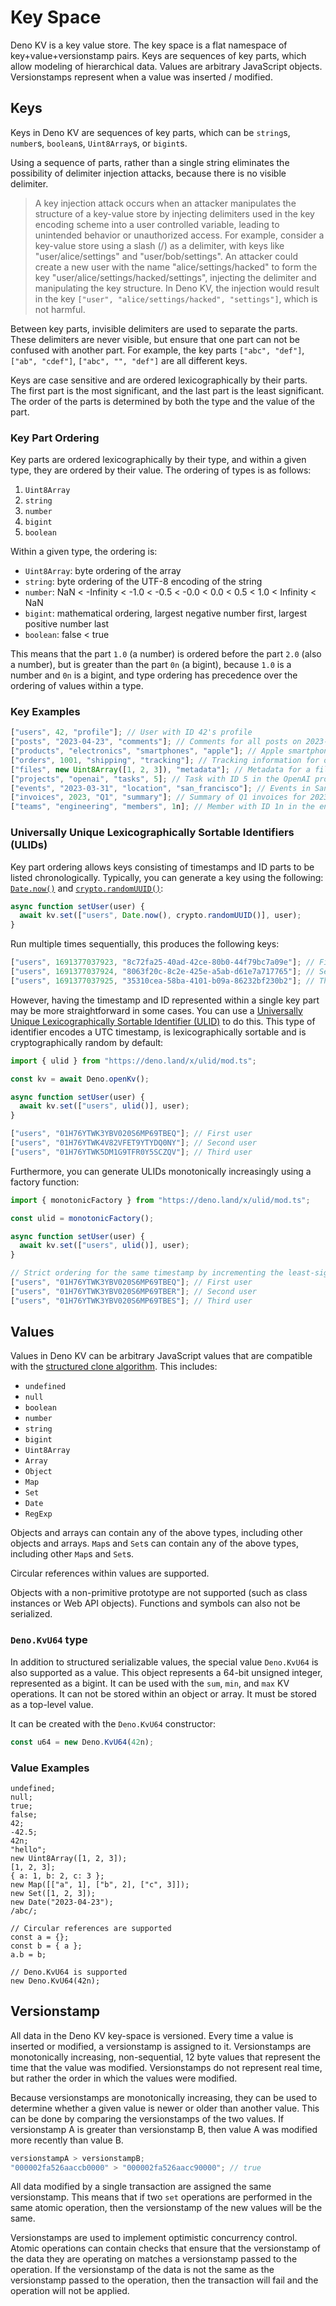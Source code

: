 
# Key Space

<Admonition />

Deno KV is a key value store. The key space is a flat namespace of
key+value+versionstamp pairs. Keys are sequences of key parts, which allow
modeling of hierarchical data. Values are arbitrary JavaScript objects.
Versionstamps represent when a value was inserted / modified.

## Keys

Keys in Deno KV are sequences of key parts, which can be `string`s, `number`s,
`boolean`s, `Uint8Array`s, or `bigint`s.

Using a sequence of parts, rather than a single string eliminates the
possibility of delimiter injection attacks, because there is no visible
delimiter.

> A key injection attack occurs when an attacker manipulates the structure of a
> key-value store by injecting delimiters used in the key encoding scheme into a
> user controlled variable, leading to unintended behavior or unauthorized
> access. For example, consider a key-value store using a slash (/) as a
> delimiter, with keys like "user/alice/settings" and "user/bob/settings". An
> attacker could create a new user with the name "alice/settings/hacked" to form
> the key "user/alice/settings/hacked/settings", injecting the delimiter and
> manipulating the key structure. In Deno KV, the injection would result in the
> key `["user", "alice/settings/hacked", "settings"]`, which is not harmful.

Between key parts, invisible delimiters are used to separate the parts. These
delimiters are never visible, but ensure that one part can not be confused with
another part. For example, the key parts `["abc", "def"]`, `["ab", "cdef"]`,
`["abc", "", "def"]` are all different keys.

Keys are case sensitive and are ordered lexicographically by their parts. The
first part is the most significant, and the last part is the least significant.
The order of the parts is determined by both the type and the value of the part.

### Key Part Ordering

Key parts are ordered lexicographically by their type, and within a given type,
they are ordered by their value. The ordering of types is as follows:

1. `Uint8Array`
1. `string`
1. `number`
1. `bigint`
1. `boolean`

Within a given type, the ordering is:

- `Uint8Array`: byte ordering of the array
- `string`: byte ordering of the UTF-8 encoding of the string
- `number`: NaN < -Infinity < -1.0 < -0.5 < -0.0 < 0.0 < 0.5 < 1.0 < Infinity <
  NaN
- `bigint`: mathematical ordering, largest negative number first, largest
  positive number last
- `boolean`: false < true

This means that the part `1.0` (a number) is ordered before the part `2.0` (also
a number), but is greater than the part `0n` (a bigint), because `1.0` is a
number and `0n` is a bigint, and type ordering has precedence over the ordering
of values within a type.

### Key Examples

```js
["users", 42, "profile"]; // User with ID 42's profile
["posts", "2023-04-23", "comments"]; // Comments for all posts on 2023-04-23
["products", "electronics", "smartphones", "apple"]; // Apple smartphones in the electronics category
["orders", 1001, "shipping", "tracking"]; // Tracking information for order ID 1001
["files", new Uint8Array([1, 2, 3]), "metadata"]; // Metadata for a file with Uint8Array identifier
["projects", "openai", "tasks", 5]; // Task with ID 5 in the OpenAI project
["events", "2023-03-31", "location", "san_francisco"]; // Events in San Francisco on 2023-03-31
["invoices", 2023, "Q1", "summary"]; // Summary of Q1 invoices for 2023
["teams", "engineering", "members", 1n]; // Member with ID 1n in the engineering team
```

### Universally Unique Lexicographically Sortable Identifiers (ULIDs)

Key part ordering allows keys consisting of timestamps and ID parts to be listed
chronologically. Typically, you can generate a key using the following:
[`Date.now()`](https://developer.mozilla.org/en-US/docs/Web/JavaScript/Reference/Global_Objects/Date/now)
and
[`crypto.randomUUID()`](https://developer.mozilla.org/en-US/docs/Web/API/Crypto/randomUUID):

```js
async function setUser(user) {
  await kv.set(["users", Date.now(), crypto.randomUUID()], user);
}
```

Run multiple times sequentially, this produces the following keys:

```js
["users", 1691377037923, "8c72fa25-40ad-42ce-80b0-44f79bc7a09e"]; // First user
["users", 1691377037924, "8063f20c-8c2e-425e-a5ab-d61e7a717765"]; // Second user
["users", 1691377037925, "35310cea-58ba-4101-b09a-86232bf230b2"]; // Third user
```

However, having the timestamp and ID represented within a single key part may be
more straightforward in some cases. You can use a
[Universally Unique Lexicographically Sortable Identifier (ULID)](https://github.com/ulid/spec)
to do this. This type of identifier encodes a UTC timestamp, is
lexicographically sortable and is cryptographically random by default:

```js
import { ulid } from "https://deno.land/x/ulid/mod.ts";

const kv = await Deno.openKv();

async function setUser(user) {
  await kv.set(["users", ulid()], user);
}
```

```js
["users", "01H76YTWK3YBV020S6MP69TBEQ"]; // First user
["users", "01H76YTWK4V82VFET9YTYDQ0NY"]; // Second user
["users", "01H76YTWK5DM1G9TFR0Y5SCZQV"]; // Third user
```

Furthermore, you can generate ULIDs monotonically increasingly using a factory
function:

```js
import { monotonicFactory } from "https://deno.land/x/ulid/mod.ts";

const ulid = monotonicFactory();

async function setUser(user) {
  await kv.set(["users", ulid()], user);
}
```

```js
// Strict ordering for the same timestamp by incrementing the least-significant random bit by 1
["users", "01H76YTWK3YBV020S6MP69TBEQ"]; // First user
["users", "01H76YTWK3YBV020S6MP69TBER"]; // Second user
["users", "01H76YTWK3YBV020S6MP69TBES"]; // Third user
```

## Values

Values in Deno KV can be arbitrary JavaScript values that are compatible with
the [structured clone algorithm][structured clone algorithm]. This includes:

- `undefined`
- `null`
- `boolean`
- `number`
- `string`
- `bigint`
- `Uint8Array`
- `Array`
- `Object`
- `Map`
- `Set`
- `Date`
- `RegExp`

Objects and arrays can contain any of the above types, including other objects
and arrays. `Map`s and `Set`s can contain any of the above types, including
other `Map`s and `Set`s.

Circular references within values are supported.

Objects with a non-primitive prototype are not supported (such as class
instances or Web API objects). Functions and symbols can also not be serialized.

### `Deno.KvU64` type

In addition to structured serializable values, the special value `Deno.KvU64` is
also supported as a value. This object represents a 64-bit unsigned integer,
represented as a bigint. It can be used with the `sum`, `min`, and `max` KV
operations. It can not be stored within an object or array. It must be stored as
a top-level value.

It can be created with the `Deno.KvU64` constructor:

```js
const u64 = new Deno.KvU64(42n);
```

### Value Examples

```js,ignore
undefined;
null;
true;
false;
42;
-42.5;
42n;
"hello";
new Uint8Array([1, 2, 3]);
[1, 2, 3];
{ a: 1, b: 2, c: 3 };
new Map([["a", 1], ["b", 2], ["c", 3]]);
new Set([1, 2, 3]);
new Date("2023-04-23");
/abc/;

// Circular references are supported
const a = {};
const b = { a };
a.b = b;

// Deno.KvU64 is supported
new Deno.KvU64(42n);
```

## Versionstamp

All data in the Deno KV key-space is versioned. Every time a value is inserted
or modified, a versionstamp is assigned to it. Versionstamps are monotonically
increasing, non-sequential, 12 byte values that represent the time that the
value was modified. Versionstamps do not represent real time, but rather the
order in which the values were modified.

Because versionstamps are monotonically increasing, they can be used to
determine whether a given value is newer or older than another value. This can
be done by comparing the versionstamps of the two values. If versionstamp A is
greater than versionstamp B, then value A was modified more recently than value
B.

```js
versionstampA > versionstampB;
"000002fa526aaccb0000" > "000002fa526aacc90000"; // true
```

All data modified by a single transaction are assigned the same versionstamp.
This means that if two `set` operations are performed in the same atomic
operation, then the versionstamp of the new values will be the same.

Versionstamps are used to implement optimistic concurrency control. Atomic
operations can contain checks that ensure that the versionstamp of the data they
are operating on matches a versionstamp passed to the operation. If the
versionstamp of the data is not the same as the versionstamp passed to the
operation, then the transaction will fail and the operation will not be applied.

[structured clone algorithm]: https://developer.mozilla.org/en-US/docs/Web/API/Web_Workers_API/Structured_clone_algorithm
